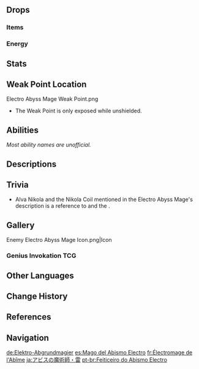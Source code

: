 {{Enemy Infobox
|image    = Enemy Electro Abyss Mage.png
|dmgtype  = Electro
|weakpoint = yes
|family   = The Abyss
|type     = Elite Enemies
|faction  = Abyss Order
|group    = Abyss Mages
|location = [[Inazuma]]
|ability1 = Shield
|ability2 = Interruption Resistance
|ability3 = Teleport
|voiceJP  = [http://amuleto.jp/talents/福間竣兵.html Fukuma Shunpei ({{ja|福間竣兵}})]<ref name="Fukuma Shunpei">Twitter: [https://twitter.com/fkmshunp/status/1359480435902877698 JP VA Self Announcement] ([https://web.archive.org/web/20220704061749/https://twitter.com/fkmshunp/status/1359480435902877698 Archived])</ref>
|voiceKR  = [https://namu.wiki/w/남도형 Nam Dohyeong ({{ko|남도형}})]<ref name="Nam Dohyeong">YouTube: [https://youtu.be/6OoHaXl_hdY?t=209 KR VA Self Announcement]</ref>
}}
{{Enemy Intro}}

==Drops==
===Items===
{{Drops Table|type=Abyss Mages}}

===Energy===
{{Energy Drops
|type  = Electro
|hp1   = 75
|p1    = 1
|hp2   = 50
|p2    = 1
|hp3   = 25
|p3    = 1
|hp4   = 0
|o4    = 1
}}

==Stats==
{{Enemy Stats|hp_ratio=2|atk_ratio=3.75|hp_type=1}}

==Weak Point Location==
<gallery>
Electro Abyss Mage Weak Point.png
</gallery>
* The Weak Point is only exposed while unshielded.

==Abilities==
''Most ability names are unofficial.''
{{Enemy Attacks
|desc_1 = The Electro Abyss Mage has the following unique properties compared to its counterparts:
* Prioritizes '''Special Attacks''' over '''Normal Attacks'''.
* When using '''Teleportation''' in its shielded state, reappears extremely close to the target.

|name_2 = Electro Shield
|desc_2 = Upon initiating combat, the Electro Abyss Mage immediately gains an {{Electro}} [[Shield]], protecting it from damage. The shield takes damage from certain [[Elemental Reactions]] and suffers additional damage based on the strength of the attacks it receives.
{{Elemental Shield Data|Electro|8}}
|strat_2 = {{Pyro}}, {{Cryo}}, and {{Dendro}} attacks are both the most effective at destroying the {{Electro}} shield by triggering [[Overloaded]], [[Superconduct]], and [[Quicken]] respectively.

|name_3 = Thunderbolt
|desc_3 = Shoots an Electro projectile at the target, dealing '''60% ATK''' as {{Color|Electro DMG}}
|file_3 = Electro Abyss Mage Normal Attack

|name_4 = Special Attack: Lingering Light
|desc_4 = Summons a large Tanglebolt Ring around itself and deals one instance of '''80% ATK''' as {{Color|Electro DMG}} to targets anywhere inside the ring's AoE. Afterwards, the ring itself will deal '''80% ATK''' as {{Color|Electro DMG}} to targets upon contact.
|file_4 = Electro Abyss Mage Special Attack

|name_5 = Teleportation
|desc_5 = If the target is too far from the mage, it clutches its mask and teleports directly in front of the target, dealing '''100% ATK''' as {{Color|Electro DMG}} at its location upon reappearance. The mage can also teleport away from the player to avoid attacks when vulnerable.

|name_6 = Rite of Rolling Thunder
|file_6 = Electro Abyss Mage Rite of the Radiant Lightning
|desc_6 = If the mage is left alone after its shield is destroyed, repeatedly shoots out 4 medium-sized orbs in different directions around it, dealing '''40% ATK''' as {{Color|Electro DMG}}. During this attack, the mage's [[Interruption Resistance]] is increased. If the mage is not staggered or defeated within 10 seconds, it regains an Electro Shield, dealing '''120% ATK''' and '''160% ATK''' as {{Color|Electro DMG}}.

|name_7 = Enhancement
|desc_7 = Certain enhanced Electro Abyss Mages can be found in certain [[Domains]], [[Spiral Abyss]], overworld events and challenges. There are 2 possible types of enhancements: Attack and Shield.
* '''Attack Enhancement:''' While using '''Teleportation''', automatically generates a '''Tanglebolt Ring''' upon reappearance; Tanglebolt Ring's duration is doubled, and its DMG is increased to '''100% ATK'''; '''Thunderbolt'''<nowiki>'</nowiki>s projectile gains homing ability.
* '''Shield Enhancement:''' The '''Electro Shield''' becomes twice as durable. When a character's attack hits the shield, 1 [[gauge unit]] of Electro will be applied to the character.
}}

==Descriptions==
{{Description|Abyss creatures that utilize Electro in battles.<br>While studying at the [[Sumeru Akademiya|Akademiya]], researcher [[Alva Nikola]] once conducted a systematic study of the methods by which Electro Abyss Mages manipulate Electro and came up with a theoretical weapon known as the Nikola Coil. However, it has yet to be put into practice. Some say that his research materials were eaten during a fungal infestation.|[[Archive]]}}

==Trivia==
*Alva Nikola and the Nikola Coil mentioned in the Electro Abyss Mage's description is a reference to {{w|Nikola Tesla}} and the {{w|Tesla coil}}.

==Gallery==
<gallery>
Enemy Electro Abyss Mage Icon.png|Icon
</gallery>

===Genius Invokation TCG===
{{Genius Invokation TCG Cards by Featured Gallery}}

==Other Languages==
{{Other Languages
|en      = Electro Abyss Mage
|zhs     = 雷深渊法师
|zhs_rm  = Léi Shēnyuān Fǎshī
|zht     = 雷深淵法師
|zht_rm  = Léi Shēnyuān Fǎshī
|zh_tl   = Electro Abyss Mage
|ja      = アビスの魔術師・雷
|ja_rm   = Abisu no Majutsushi - Kaminari
|ja_tl   = Abyss Mage - Electro
|ko      = 번개의 심연 메이지
|ko_rm   = Beongae-ui Simyeon Meiji
|ko_tl   = Abyss Mage of Lightning
|es      = Mago del Abismo Electro
|es_tl   = Electro Abyss Mage
|fr      = Électromage de l'Abîme
|fr_tl   = Abyss Electromage
|ru      = Электро маг Бездны
|ru_tl   = Electro Abyss Mage
|th      = Electro Abyss Mage
|vi      = Pháp Sư Vực Sâu Lôi
|vi_tl   = Electro Abyss Mage
|de      = Elektro-Abgrundmagier
|de_tl   = Electro Abyss Mage
|id      = Electro Abyss Mage
|pt      = Feiticeiro do Abismo Electro
|pt_tl   = Electro Abyss Sorcerer
|tr      = Hiçlik Elektrik Büyücüsü
|tr_tl   = Abyss Electricity Mage
|it      = Mago dell'Abisso di Electro
|it_tl   = Electro Abyss Mage
}}

==Change History==
{{Change History|2.0}}

==References==
{{Reflist}}

==Navigation==
{{Enemy Navbox|type=Elite}}

[[de:Elektro-Abgrundmagier]]
[[es:Mago del Abismo Electro]]
[[fr:Électromage de l'Abîme]]
[[ja:アビスの魔術師・雷]]
[[pt-br:Feiticeiro do Abismo Electro]]